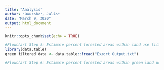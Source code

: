 ```yaml
---
title: "Analysis"
author: "Bouzaher, Julia"
date: "March 9, 2020"
output: html_document
---
```


```r
knitr::opts_chunk$set(echo = TRUE)
```

```r
#Flowchart Step 5: Estimate percent forested areas within land use filtered in Step 2
library(data.table)
green_filtered_data <- data.table::fread("Export_Output.txt")

```


```r
#Flowchart Step 6: Estimate percent forested areas within green land use filtered in Step 2


```
